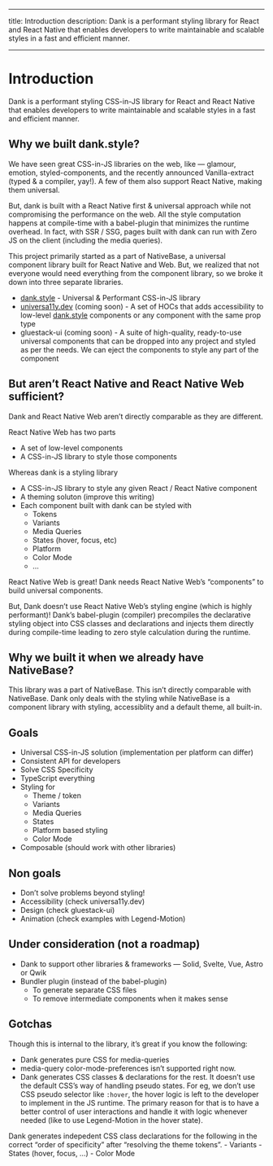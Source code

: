 
<Meta title="Overview/Introduction" />

---

title: Introduction
description: Dank is a performant styling library for React and React Native that enables developers to write maintainable and scalable styles in a fast and efficient manner.

---

# Introduction

Dank is a performant styling CSS-in-JS library for React and React Native that enables developers to write maintainable and scalable styles in a fast and efficient manner.

## Why we built dank.style?

We have seen great CSS-in-JS libraries on the web, like — glamour, emotion, styled-components, and the recently announced Vanilla-extract (typed & a compiler, yay!). A few of them also support React Native, making them universal.

But, dank is built with a React Native first & universal approach while not compromising the performance on the web. All the style computation happens at compile-time with a babel-plugin that minimizes the runtime overhead. In fact, with SSR / SSG, pages built with dank can run with Zero JS on the client (including the media queries).

This project primarily started as a part of NativeBase, a universal component library built for React Native and Web. But, we realized that not everyone would need everything from the component library, so we broke it down into three separate libraries.

- [dank.style](http://dank.style) - Universal & Performant CSS-in-JS library
- [universa11y.dev](http://universa11y.dev) (coming soon) - A set of HOCs that adds accessibility to low-level [dank.style](http://dank.style) components or any component with the same prop type
- gluestack-ui (coming soon) - A suite of high-quality, ready-to-use universal components that can be dropped into any project and styled as per the needs. We can eject the components to style any part of the component

## But aren’t React Native and React Native Web sufficient?

Dank and React Native Web aren’t directly comparable as they are different.

React Native Web has two parts

- A set of low-level components
- A CSS-in-JS library to style those components

Whereas dank is a styling library

- A CSS-in-JS library to style any given React / React Native component
- A theming soluton (improve this writing)
- Each component built with dank can be styled with
  - Tokens
  - Variants
  - Media Queries
  - States (hover, focus, etc)
  - Platform
  - Color Mode
  - …

React Native Web is great! Dank needs React Native Web’s “components” to build universal components.

But, Dank doesn’t use React Native Web’s styling engine (which is highly performant)! Dank’s babel-plugin (compiler) precompiles the declarative styling object into CSS classes and declarations and injects them directly during compile-time leading to zero style calculation during the runtime.

## Why we built it when we already have NativeBase?

This library was a part of NativeBase. This isn’t directly comparable with NativeBase. Dank only deals with the styling while NativeBase is a component library with styling, accessiblity and a default theme, all built-in.

## Goals

- Universal CSS-in-JS solution (implementation per platform can differ)
- Consistent API for developers
- Solve CSS Specificity
- TypeScript everything
- Styling for
  - Theme / token
  - Variants
  - Media Queries
  - States
  - Platform based styling
  - Color Mode
- Composable (should work with other libraries)

## Non goals

- Don’t solve problems beyond styling!
- Accessibility (check universa11y.dev)
- Design (check gluestack-ui)
- Animation (check examples with Legend-Motion)

## Under consideration (not a roadmap)

- Dank to support other libraries & frameworks — Solid, Svelte, Vue, Astro or Qwik
- Bundler plugin (instead of the babel-plugin)
  - To generate separate CSS files
  - To remove intermediate components when it makes sense

## Gotchas

Though this is internal to the library, it’s great if you know the following:

- Dank generates pure CSS for media-queries
- media-query color-mode-preferences isn’t supported right now.
- Dank generates CSS classes & declarations for the rest. It doesn’t use the default CSS’s way of handling pseudo states. For eg, we don’t use CSS pseudo selector like `:hover`, the hover logic is left to the developer to implement in the JS runtime. The primary reason for that is to have a better control of user interactions and handle it with logic whenever needed (like to use Legend-Motion in the hover state).

Dank generates indepedent CSS class declarations for the following in the correct “order of specificity” after “resolving the theme tokens”. - Variants - States (hover, focus, …) - Color Mode
